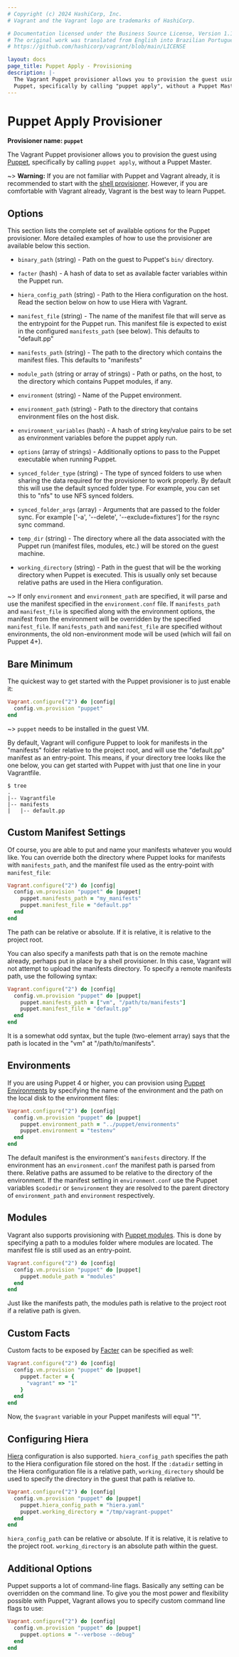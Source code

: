 ```yaml
---
# Copyright (c) 2024 HashiCorp, Inc.
# Vagrant and the Vagrant logo are trademarks of HashiCorp.

# Documentation licensed under the Business Source License, Version 1.1.
# The original work was translated from English into Brazilian Portuguese.
# https://github.com/hashicorp/vagrant/blob/main/LICENSE

layout: docs
page_title: Puppet Apply - Provisioning
description: |-
  The Vagrant Puppet provisioner allows you to provision the guest using
  Puppet, specifically by calling "puppet apply", without a Puppet Master.
---
```


# Puppet Apply Provisioner

**Provisioner name: `puppet`**

The Vagrant Puppet provisioner allows you to provision the guest using
[Puppet](https://www.puppetlabs.com/puppet), specifically by
calling `puppet apply`, without a Puppet Master.

~> **Warning:** If you are not familiar with Puppet and Vagrant already,
it is recommended to start with the [shell provisioner](/vagrant/docs/provisioning/shell).
However, if you are comfortable with Vagrant already, Vagrant
is the best way to learn Puppet.

## Options

This section lists the complete set of available options for the Puppet
provisioner. More detailed examples of how to use the provisioner are
available below this section.

- `binary_path` (string) - Path on the guest to Puppet's `bin/` directory.

- `facter` (hash) - A hash of data to set as available facter variables
  within the Puppet run.

- `hiera_config_path` (string) - Path to the Hiera configuration on
  the host. Read the section below on how to use Hiera with Vagrant.

- `manifest_file` (string) - The name of the manifest file that will serve
  as the entrypoint for the Puppet run. This manifest file is expected to
  exist in the configured `manifests_path` (see below). This defaults
  to "default.pp"

- `manifests_path` (string) - The path to the directory which contains the
  manifest files. This defaults to "manifests"

- `module_path` (string or array of strings) - Path or paths, on the host, to the directory which
  contains Puppet modules, if any.

- `environment` (string) - Name of the Puppet environment.

- `environment_path` (string) - Path to the directory that contains environment
  files on the host disk.

- `environment_variables` (hash) - A hash of string key/value pairs to be set as
  environment variables before the puppet apply run.

- `options` (array of strings) - Additionally options to pass to the
  Puppet executable when running Puppet.

- `synced_folder_type` (string) - The type of synced folders to use when
  sharing the data required for the provisioner to work properly. By default
  this will use the default synced folder type. For example, you can set this
  to "nfs" to use NFS synced folders.

- `synced_folder_args` (array) - Arguments that are passed to the folder sync.
  For example ['-a', '--delete', '--exclude=fixtures'] for the rsync sync
  command.

- `temp_dir` (string) - The directory where all the data associated with
  the Puppet run (manifest files, modules, etc.) will be stored on the
  guest machine.

- `working_directory` (string) - Path in the guest that will be the working
  directory when Puppet is executed. This is usually only set because relative
  paths are used in the Hiera configuration.

~> If only `environment` and `environment_path` are specified, it will parse
and use the manifest specified in the `environment.conf` file. If
`manifests_path` and `manifest_file` is specified along with the environment
options, the manifest from the environment will be overridden by the specified `manifest_file`. If `manifests_path` and `manifest_file` are specified without
environments, the old non-environment mode will be used (which will fail on
Puppet 4+).

## Bare Minimum

The quickest way to get started with the Puppet provisioner is to just
enable it:

```ruby
Vagrant.configure("2") do |config|
  config.vm.provision "puppet"
end
```

~> `puppet` needs to be installed in the guest VM.

By default, Vagrant will configure Puppet to look for manifests in the
"manifests" folder relative to the project root, and will use the
"default.pp" manifest as an entry-point. This means, if your directory
tree looks like the one below, you can get started with Puppet with
just that one line in your Vagrantfile.

```shell-session
$ tree
.
|-- Vagrantfile
|-- manifests
|   |-- default.pp
```

## Custom Manifest Settings

Of course, you are able to put and name your manifests whatever you would
like. You can override both the directory where Puppet looks for
manifests with `manifests_path`, and the manifest file used as the
entry-point with `manifest_file`:

```ruby
Vagrant.configure("2") do |config|
  config.vm.provision "puppet" do |puppet|
    puppet.manifests_path = "my_manifests"
    puppet.manifest_file = "default.pp"
  end
end
```

The path can be relative or absolute. If it is relative, it is relative
to the project root.

You can also specify a manifests path that is on the remote machine
already, perhaps put in place by a shell provisioner. In this case, Vagrant
will not attempt to upload the manifests directory. To specify a remote
manifests path, use the following syntax:

```ruby
Vagrant.configure("2") do |config|
  config.vm.provision "puppet" do |puppet|
    puppet.manifests_path = ["vm", "/path/to/manifests"]
    puppet.manifest_file = "default.pp"
  end
end
```

It is a somewhat odd syntax, but the tuple (two-element array) says
that the path is located in the "vm" at "/path/to/manifests".

## Environments

If you are using Puppet 4 or higher, you can provision using
[Puppet Environments](https://docs.puppetlabs.com/puppet/latest/environments.html) by specifying the name of the environment and the path on the
local disk to the environment files:

```ruby
Vagrant.configure("2") do |config|
  config.vm.provision "puppet" do |puppet|
    puppet.environment_path = "../puppet/environments"
    puppet.environment = "testenv"
  end
end
```

The default manifest is the environment's `manifests` directory.
If the environment has an `environment.conf` the manifest path is parsed
from there. Relative paths are assumed to be relative to the directory of
the environment. If the manifest setting in `environment.conf` use
the Puppet variables `$codedir` or `$environment` they are resolved to
the parent directory of `environment_path` and `environment` respectively.

## Modules

Vagrant also supports provisioning with [Puppet modules](https://www.puppet.com/docs/puppet/latest/modules.html).
This is done by specifying a path to a modules folder where modules are located.
The manifest file is still used as an entry-point.

```ruby
Vagrant.configure("2") do |config|
  config.vm.provision "puppet" do |puppet|
    puppet.module_path = "modules"
  end
end
```

Just like the manifests path, the modules path is relative to the project
root if a relative path is given.

## Custom Facts

Custom facts to be exposed by [Facter](https://www.puppet.com/docs/puppet/latest/facter.html)
can be specified as well:

```ruby
Vagrant.configure("2") do |config|
  config.vm.provision "puppet" do |puppet|
    puppet.facter = {
      "vagrant" => "1"
    }
  end
end
```

Now, the `$vagrant` variable in your Puppet manifests will equal "1".

## Configuring Hiera

[Hiera](https://www.puppet.com/docs/puppet/latest/hiera.html) configuration is also supported.
`hiera_config_path` specifies the path to the Hiera configuration file stored on
the host. If the `:datadir` setting in the Hiera configuration file is a
relative path, `working_directory` should be used to specify the directory in
the guest that path is relative to.

```ruby
Vagrant.configure("2") do |config|
  config.vm.provision "puppet" do |puppet|
    puppet.hiera_config_path = "hiera.yaml"
    puppet.working_directory = "/tmp/vagrant-puppet"
  end
end
```

`hiera_config_path` can be relative or absolute. If it is relative, it is
relative to the project root. `working_directory` is an absolute path within the
guest.

## Additional Options

Puppet supports a lot of command-line flags. Basically any setting can
be overridden on the command line. To give you the most power and flexibility
possible with Puppet, Vagrant allows you to specify custom command line
flags to use:

```ruby
Vagrant.configure("2") do |config|
  config.vm.provision "puppet" do |puppet|
    puppet.options = "--verbose --debug"
  end
end
```
